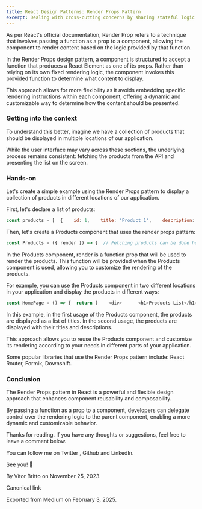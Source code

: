 ```yaml
---
title: React Design Patterns: Render Props Pattern
excerpt: Dealing with cross-cutting concerns by sharing stateful logic between components
---
```


As per React's official documentation, Render Prop refers to a technique that involves passing a function as a prop to a component, allowing the component to render content based on the logic provided by that function.

In the Render Props design pattern, a component is structured to accept a function that produces a React Element as one of its props. Rather than relying on its own fixed rendering logic, the component invokes this provided function to determine what content to display.

This approach allows for more flexibility as it avoids embedding specific rendering instructions within each component, offering a dynamic and customizable way to determine how the content should be presented.

### Getting into the context

To understand this better, imagine we have a collection of products that should be displayed in multiple locations of our application.

While the user interface may vary across these sections, the underlying process remains consistent: fetching the products from the API and presenting the list on the screen.

### Hands-on

Let's create a simple example using the Render Props pattern to display a collection of products in different locations of our application.

First, let's declare a list of products:

```js
const products = [  {    id: 1,    title: 'Product 1',    description: 'This is product 1',  },  {    id: 2,    title: 'Product 2',    description: 'This is product 2',  },  {    id: 3,    title: 'Product 3',    description: 'This is product 3',  },  // ...];
```

Then, let's create a Products component that uses the render props pattern:

```js
const Products = ({ render }) => {  // Fetching products can be done here.  return <>{render(products)}</>;};
```

In the Products component, render is a function prop that will be used to render the products. This function will be provided when the Products component is used, allowing you to customize the rendering of the products.

For example, you can use the Products component in two different locations in your application and display the products in different ways:

```js
const HomePage = () => {  return (    <div>      <h1>Products List</h1>      <Products        render={products => (          <ul>            {products?.map(product => (              <li key={product.id}>{product.title}</li>            ))}          </ul>        )}      />    </div>  );}export default HomePageconst ProductsSection = () => {  return (    <div>      <h1>Products List</h1>      <Products        render={products => (          <div>            {products?.map(product => (              <div key={product.id}>                <h2>{product.title}</h2>                <p>{product.description}</p>              </div>            ))}          </div>        )}      />    </div>  );}export default ProductsSection
```

In this example, in the first usage of the Products component, the products are displayed as a list of titles. In the second usage, the products are displayed with their titles and descriptions.

This approach allows you to reuse the Products component and customize its rendering according to your needs in different parts of your application.

Some popular libraries that use the Render Props pattern include: React Router, Formik, Downshift.

### Conclusion

The Render Props pattern in React is a powerful and flexible design approach that enhances component reusability and composability.

By passing a function as a prop to a component, developers can delegate control over the rendering logic to the parent component, enabling a more dynamic and customizable behavior.

Thanks for reading. If you have any thoughts or suggestions, feel free to leave a comment below.

You can follow me on Twitter , Github and LinkedIn.

See you! 👋

By Vitor Britto on November 25, 2023.

Canonical link

Exported from Medium on February 3, 2025.
